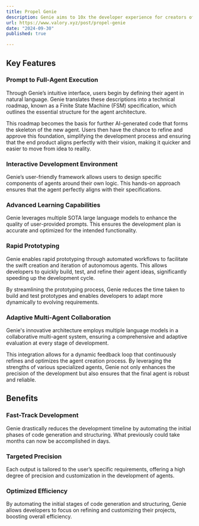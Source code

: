 ```yaml
---
title: Propel Genie
description: Genie aims to 10x the developer experience for creators of autonomous agents. Tailored for initial use by Builders in the Olas ecosystem, Genie utilizes generative AI to take design specifications in natural language and turn them into fully functional autonomous AI agent code, ready for deployment on Olas and beyond.
url: https://www.valory.xyz/post/propel-genie
date: "2024-09-30"
published: true

---
```


## Key Features

### Prompt to Full-Agent Execution

Through Genie’s intuitive interface, users begin by defining their agent in natural language. Genie translates these descriptions into a technical roadmap, known as a Finite State Machine (FSM) specification, which outlines the essential structure for the agent architecture.

This roadmap becomes the basis for further AI-generated code that forms the skeleton of the new agent. Users then have the chance to refine and approve this foundation, simplifying the development process and ensuring that the end product aligns perfectly with their vision, making it quicker and easier to move from idea to reality.

### Interactive Development Environment

Genie’s user-friendly framework allows users to design specific components of agents around their own logic. This hands-on approach ensures that the agent perfectly aligns with their specifications.

### Advanced Learning Capabilities

Genie leverages multiple SOTA large language models to enhance the quality of user-provided prompts. This ensures the development plan is accurate and optimized for the intended functionality.

### Rapid Prototyping

Genie enables rapid prototyping through automated workflows to facilitate the swift creation and iteration of autonomous agents. This allows developers to quickly build, test, and refine their agent ideas, significantly speeding up the development cycle.

By streamlining the prototyping process, Genie reduces the time taken to build and test prototypes and enables developers to adapt more dynamically to evolving requirements.

### Adaptive Multi-Agent Collaboration

Genie's innovative architecture employs multiple language models in a collaborative multi-agent system, ensuring a comprehensive and adaptive evaluation at every stage of development.

This integration allows for a dynamic feedback loop that continuously refines and optimizes the agent creation process. By leveraging the strengths of various specialized agents, Genie not only enhances the precision of the development but also ensures that the final agent is robust and reliable.

## Benefits

### Fast-Track Development

Genie drastically reduces the development timeline by automating the initial phases of code generation and structuring. What previously could take months can now be accomplished in days.

### Targeted Precision

Each output is tailored to the user’s specific requirements, offering a high degree of precision and customization in the development of agents.

### Optimized Efficiency

By automating the initial stages of code generation and structuring, Genie allows developers to focus on refining and customizing their projects, boosting overall efficiency.
